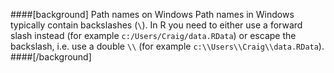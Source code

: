 ####[background] Path names on Windows
Path names in Windows typically contain backslashes (`\`). In R you need to either use a forward slash instead (for example `c:/Users/Craig/data.RData`) or escape the backslash, i.e. use a double `\\` (for example `c:\\Users\\Craig\\data.RData`).
####[/background]

